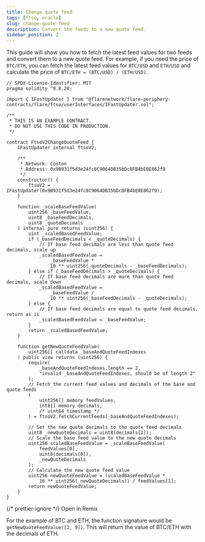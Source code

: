 ```yaml
---
title: Change quote feed
tags: [ftso, oracle]
slug: change-quote-feed
description: Convert the feeds to a new quote feed.
sidebar_position: 2
---
```



This guide will show you how to fetch the latest feed values for two feeds and convert them to a new quote feed. For example, if you need the price of `BTC/ETH`, you can fetch the latest feed values for `BTC/USD` and `ETH/USD` and calculate the price of `BTC/ETH = (BTC/USD) / (ETH/USD)`.

```solidity title="FtsoV2ChangeQuoteFeed.sol"// SPDX-License-Identifier: MIT
// SPDX-License-Identifier: MIT
pragma solidity ^0.8.20;

import { IFastUpdater } from "@flarenetwork/flare-periphery-contracts/flare/ftso/userInterfaces/IFastUpdater.sol";

/**
 * THIS IS AN EXAMPLE CONTRACT.
 * DO NOT USE THIS CODE IN PRODUCTION.
 */

contract FtsoV2ChangeQuoteFeed {
    IFastUpdater internal ftsoV2;

    /**
     * Network: Coston
     * Address: 0x9B931f5d3e24fc8C9064DB35bDc8FB4bE0E862f9
     */
    constructor() {
        ftsoV2 = IFastUpdater(0x9B931f5d3e24fc8C9064DB35bDc8FB4bE0E862f9);
    }

    function _scaleBaseFeedValue(
        uint256 _baseFeedValue,
        uint8 _baseFeedDecimals,
        uint8 _quoteDecimals
    ) internal pure returns (uint256) {
        uint _scaledBasedFeedValue;
        if (_baseFeedDecimals < _quoteDecimals) {
            // If base feed decimals are less than quote feed decimals, scale up
            _scaledBasedFeedValue =
                _baseFeedValue *
                10 ** uint256(_quoteDecimals - _baseFeedDecimals);
        } else if (_baseFeedDecimals > _quoteDecimals) {
            // If base feed decimals are more than quote feed decimals, scale down
            _scaledBasedFeedValue =
                _baseFeedValue /
                10 ** uint256(_baseFeedDecimals - _quoteDecimals);
        } else {
            // If base feed decimals are equal to quote feed decimals, return as is
            _scaledBasedFeedValue = _baseFeedValue;
        }
        return _scaledBasedFeedValue;
    }

    function getNewQuoteFeedValue(
        uint256[] calldata _baseAndQuoteFeedIndexes
    ) public view returns (uint256) {
        require(
            _baseAndQuoteFeedIndexes.length == 2,
            "invalid _baseAndQuoteFeedIndexes, should be of length 2"
        );
        // Fetch the current feed values and decimals of the base and quote feeds
        (
            uint256[] memory feedValues,
            int8[] memory decimals,
            /* uint64 timestamp */
        ) = ftsoV2.fetchCurrentFeeds(_baseAndQuoteFeedIndexes);

        // Set the new quote decimals to the quote feed decimals
        uint8 _newQuoteDecimals = uint8(decimals[1]);
        // Scale the base feed value to the new quote decimals
        uint256 scaledBaseFeedValue = _scaleBaseFeedValue(
            feedValues[0],
            uint8(decimals[0]),
            _newQuoteDecimals
        );
        // Calculate the new quote feed value
        uint256 newQuoteFeedValue = (scaledBaseFeedValue *
            10 ** uint256(_newQuoteDecimals)) / feedValues[1];
        return newQuoteFeedValue;
    }
}
```

{/* prettier-ignore */}
<Remix href="https://remix.ethereum.org/#version=soljson-v0.8.25+commit.b61c2a91.js&optimize=true&runs=200&gist=d6181b71e7932701efbc6c3c78898f5a">Open in Remix</Remix>

For the example of BTC and ETH, the function signature would be `getNewQuoteFeedValue([2, 9])`. This will return the value of BTC/ETH with the decimals of ETH.
